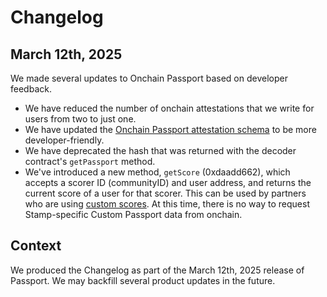 # Changelog

## March 12th, 2025

We made several updates to Onchain Passport based on developer feedback.

- We have reduced the number of onchain attestations that we write for users from two to just one. 
- We have updated the [Onchain Passport attestation schema](/building-with-passport/smart-contracts/attestation-schema) to be more developer-friendly.
- We have deprecated the hash that was returned with the decoder contract's `getPassport` method.
- We've introduced a new method, `getScore` (0xdaadd662), which accepts a scorer ID (communityID) and user address, and returns the current score of a user for that scorer. This can be used by partners who are using [custom scores](/building-with-passport/stamps/custom-passport). At this time, there is no way to request Stamp-specific Custom Passport data from onchain. 

## Context

We produced the Changelog as part of the March 12th, 2025 release of Passport. We may backfill several product updates in the future. 
